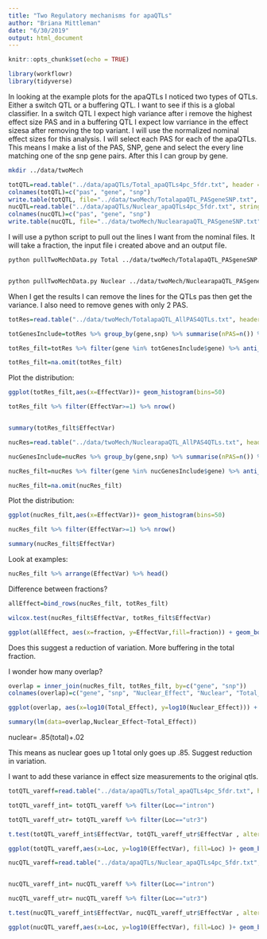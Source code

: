 ```yaml
---
title: "Two Regulatory mechanisms for apaQTLs"
author: "Briana Mittleman"
date: "6/30/2019"
output: html_document
---
```


```r
knitr::opts_chunk$set(echo = TRUE)
```

```r
library(workflowr)
library(tidyverse)
```

In looking at the example plots for the apaQTLs I noticed two types of QTLs. Either a switch QTL or a buffering QTL. I want to see if this is a global classifier. In a switch QTL I expect high variance after i remove the highest effect size PAS and in a buffering QTL I expect low varriance in the effect sizesa after removing the top variant. I will use the normalized nominal effect sizes for this analysis. I will select each PAS for each of the apaQTLs. This means I make a list of the PAS, SNP, gene and select the every line matching one of the snp gene pairs. After this I can group by gene. 

```bash
mkdir ../data/twoMech
```


```r
totQTL=read.table("../data/apaQTLs/Total_apaQTLs4pc_5fdr.txt", header = T, stringsAsFactors = F) %>% select(Peak, Gene, sid)
colnames(totQTL)=c("pas", "gene", "snp")
write.table(totQTL, file="../data/twoMech/TotalapaQTL_PASgeneSNP.txt", col.names = F, row.names = F, quote = F)
nucQTL=read.table("../data/apaQTLs/Nuclear_apaQTLs4pc_5fdr.txt", stringsAsFactors = F, header = T) %>% select(Peak, Gene, sid)
colnames(nucQTL)=c("pas", "gene", "snp")
write.table(nucQTL, file="../data/twoMech/NuclearapaQTL_PASgeneSNP.txt", col.names = F, row.names = F, quote = F)
```


I will use a python script to pull out the lines I want from the nominal files. It will take a fraction, the input file i created above and an output file.  

```bash
python pullTwoMechData.py Total ../data/twoMech/TotalapaQTL_PASgeneSNP.txt ../data/twoMech/TotalapaQTL_AllPAS4QTLs.txt


python pullTwoMechData.py Nuclear ../data/twoMech/NuclearapaQTL_PASgeneSNP.txt ../data/twoMech/NuclearapaQTL_AllPAS4QTLs.txt
```


When I get the results I can remove the lines for the QTLs pas then get the variance. I also need to remove genes with only 2 PAS.  

```r
totRes=read.table("../data/twoMech/TotalapaQTL_AllPAS4QTLs.txt", header = T, stringsAsFactors = F)

totGenesInclude=totRes %>% group_by(gene,snp) %>% summarise(nPAS=n()) %>% filter(nPAS>=3)

totRes_filt=totRes %>% filter(gene %in% totGenesInclude$gene) %>% anti_join(totQTL, by=c("snp", "gene", "pas")) %>% group_by(gene, snp) %>% summarize(EffectVar=var(EffectSize)) %>% mutate(fraction="Total")

totRes_filt=na.omit(totRes_filt)
```


Plot the distribution:

```r
ggplot(totRes_filt,aes(x=EffectVar))+ geom_histogram(bins=50)
```


```r

totRes_filt %>% filter(EffectVar>=1) %>% nrow()


summary(totRes_filt$EffectVar)

```

```r
nucRes=read.table("../data/twoMech/NuclearapaQTL_AllPAS4QTLs.txt", header = T, stringsAsFactors = F)

nucGenesInclude=nucRes %>% group_by(gene,snp) %>% summarise(nPAS=n()) %>% filter(nPAS>=3)

nucRes_filt=nucRes %>% filter(gene %in% nucGenesInclude$gene) %>% anti_join(totQTL, by=c("snp", "gene", "pas")) %>% group_by(gene, snp) %>%  summarize(EffectVar=var(EffectSize))  %>% mutate(fraction="Nuclear")

nucRes_filt=na.omit(nucRes_filt)
```


Plot the distribution:

```r
ggplot(nucRes_filt,aes(x=EffectVar))+ geom_histogram(bins=50)
```

```r
nucRes_filt %>% filter(EffectVar>=1) %>% nrow()

summary(nucRes_filt$EffectVar)
```



Look at examples: 
```r
nucRes_filt %>% arrange(EffectVar) %>% head()
```



Difference between fractions?

```r
allEffect=bind_rows(nucRes_filt, totRes_filt)

wilcox.test(nucRes_filt$EffectVar, totRes_filt$EffectVar)


```

```r
ggplot(allEffect, aes(x=fraction, y=EffectVar,fill=fraction)) + geom_boxplot() +  scale_fill_manual(values=c("deepskyblue3","darkviolet")) + labs(title="Effect Size Variance in PAS outside of QTL PAS", y="variance(Effect Size)" ) + geom_text(x=1.5, y=5,label="P-value < 2.2*10^-16\n ***")
```




Does this suggest a reduction of variation. More buffering in the total fraction. 



I wonder how many overlap? 

```r
overlap = inner_join(nucRes_filt, totRes_filt, by=c("gene", "snp"))
colnames(overlap)=c("gene", "snp", "Nuclear_Effect", "Nuclear", "Total_Effect", "Total")

ggplot(overlap, aes(x=log10(Total_Effect), y=log10(Nuclear_Effect))) + geom_point()

summary(lm(data=overlap,Nuclear_Effect~Total_Effect))
```
nuclear= .85(total)+.02

This means as nuclear goes up 1 total only goes up .85. Suggest reduction in variation. 



I want to add these variance in effect size measurements to the original qtls.  

```r
totQTL_vareff=read.table("../data/apaQTLs/Total_apaQTLs4pc_5fdr.txt", header = T, , col.names = c('Chr', 'Start', 'End', 'gene', 'Loc', 'Strand', 'peak', 'nvar', 'shape1', 'shape2', 'dummy', 'snp', 'dist', 'npval', 'slope', 'ppval', 'bpval', 'bh'),stringsAsFactors = F) %>% inner_join(totRes_filt, by=c("gene", "snp")) %>% filter(Loc %in% c("utr3", "intron"))

totQTL_vareff_int= totQTL_vareff %>% filter(Loc=="intron")

totQTL_vareff_utr= totQTL_vareff %>% filter(Loc=="utr3")

t.test(totQTL_vareff_int$EffectVar, totQTL_vareff_utr$EffectVar , alternative = "less")
```



```r
ggplot(totQTL_vareff,aes(x=Loc, y=log10(EffectVar), fill=Loc) )+ geom_boxplot() + scale_fill_manual(values=c("blue","orange")) + labs(title="No difference in QTL type between total PAS location", x="PAS Location") + geom_text(x=1.5,y=0.5, label="P-value=  0.42") 

```


```r
nucQTL_vareff=read.table("../data/apaQTLs/Nuclear_apaQTLs4pc_5fdr.txt", header = T, , col.names = c('Chr', 'Start', 'End', 'gene', 'Loc', 'Strand', 'peak', 'nvar', 'shape1', 'shape2', 'dummy', 'snp', 'dist', 'npval', 'slope', 'ppval', 'bpval', 'bh'),stringsAsFactors = F) %>% inner_join(totRes_filt, by=c("gene", "snp")) %>% filter(Loc %in% c("utr3", "intron"))


nucQTL_vareff_int= nucQTL_vareff %>% filter(Loc=="intron")

nucQTL_vareff_utr= nucQTL_vareff %>% filter(Loc=="utr3")

t.test(nucQTL_vareff_int$EffectVar, nucQTL_vareff_utr$EffectVar , alternative = "less")

```

```r
ggplot(nucQTL_vareff,aes(x=Loc, y=log10(EffectVar), fill=Loc) )+ geom_boxplot() + scale_fill_manual(values=c("blue","orange")) + labs(title="Nuclear Intronic QTL more likely to lead to buffering", x="PAS Location") + geom_text(x=1.5,y=0.5, label="P-value= 0.01\n***") 
```

